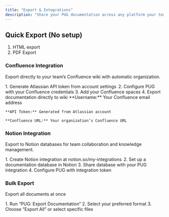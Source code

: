 ```yaml
---
title: "Export & Integrations"
description: "Share your PUG documentation across any platform your team uses. Generate once, export everywhere."
---
```


## Quick Export (No setup)
1. HTML export
2. PDF Export

### Confluence Integration
Export directly to your team’s Confluence wiki with automatic organization.

<AccordionGroup>
  <Accordion icon="copy" title="Quick Setup">
    1. Generate Atlassian API token from account settings 
    2. Configure PUG with your Confluence credentials
    3. Add your Confluence spaces
    4. Export documentation directly to wiki
  </Accordion>
    <Accordion icon="copy" title="Configuration on PUG">
    **Username:** Your Confluence email address

    **API Token:** Generated from Atlassian account

    **Confluence URL:** Your organization’s Confluence URL
  </Accordion>
</AccordionGroup>


### Notion Integration
Export to Notion databases for team collaboration and knowledge management.

<AccordionGroup>
  <Accordion icon="copy" title="Quick Setup">
  1. Create Notion integration at notion.so/my-integrations 
  2. Set up a documentation database in Notion
  3. Share database with your PUG integration
  4. Configure PUG with integration token
  </Accordion>
</AccordionGroup>


### Bulk Export
Export all documents at once

<AccordionGroup>
  <Accordion icon="copy" title="Steps">
  1. Run “PUG: Export Documentation”
  2. Select your preferred format
  3. Choose “Export All” or select specific files
  </Accordion>
</AccordionGroup>


